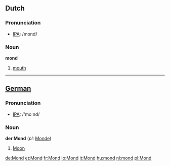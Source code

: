 ==Dutch==
===Pronunciation===
*[[w:IPA|IPA]]: /mond/
===Noun===

'''mond''' {{m}}

#[[mouth]]

----

==[[German]]==
===Pronunciation===
*[[w:IPA|IPA]]: /'moːnd/
===Noun===
'''der Mond''' (''pl:'' [[Monde]])

#[[Moon]]

[[de:Mond]]
[[et:Mond]]
[[fr:Mond]]
[[io:Mond]]
[[it:Mond]]
[[hu:mond]]
[[nl:mond]]
[[pl:Mond]]